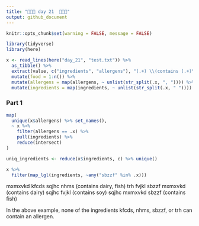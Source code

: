 ```yaml
---
title: "🎄🎄🎄 day 21  🎄🎄🎄"
output: github_document
---
```

```r
knitr::opts_chunk$set(warning = FALSE, message = FALSE)
```

```r
library(tidyverse)
library(here)

x <- read_lines(here("day_21", "test.txt")) %>%
  as_tibble() %>%
  extract(value, c("ingredients", "allergens"), "(.+) \\(contains (.+)\\)") %>%
  mutate(food = 1:n()) %>%
  mutate(allergens = map(allergens, ~ unlist(str_split(.x, ", ")))) %>% 
  mutate(ingredients = map(ingredients, ~ unlist(str_split(.x, " "))))
```

### Part 1

```r
map(
  unique(x$allergens) %>% set_names(),
  ~ x %>%
    filter(allergens == .x) %>%
    pull(ingredients) %>%
    reduce(intersect)
)

uniq_ingredients <- reduce(x$ingredients, c) %>% unique()

x %>% 
  filter(map_lgl(ingredients, ~any("sbzzf" %in% .x)))
```

mxmxvkd kfcds sqjhc nhms (contains dairy, fish)
trh fvjkl sbzzf mxmxvkd (contains dairy)
sqjhc fvjkl (contains soy)
sqjhc mxmxvkd sbzzf (contains fish)

In the above example, none of the ingredients
kfcds, nhms, sbzzf, or trh can contain an allergen.
